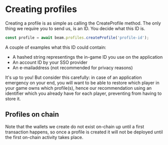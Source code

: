 # Creating profiles

Creating a profile is as simple as calling the CreateProfile method. The only thing we require you to send us, is an ID. You decide what this ID is.

```typescript
const profile = await beam.profiles.createProfile('profile-id');
```

A couple of examples what this ID could contain:

* A hashed string representings the in-game ID you use on the application 
* An account ID by your SSO provider
* An e-mailaddress (not recommended for privacy reasons)

It's up to you! But consider this carefully: in case of an application emergency on your end, you will want to be able to restore which player in your game owns which profile(s), hence our recommendation using an identifier which you already have for each player, preventing from having to store it.


## Profiles on chain

Note that the wallets we create do not exist on-chain up until a first transaction happens, so once a profile is created it will not be deployed until the first on-chain activity takes place.